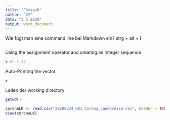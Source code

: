 ```yaml
---
title: "FStepsR"
author: "CV"
date: "3 5 2020"
output: word_document
---
```


Wie fügt man eine command line bei Markdown ein? 
strg + alt + I 

```r

```

Using the assignment operator and creating an integer sequence
```r
x <- 1:33
```

Auto-Printing the vector 
```r
x
```



Laden der working directory 

```r
getwd()
```



```r
coronaLK <- read.csv("20200324_RKI_Corona_Landkreise.csv", header = TRUE, nrows = 413)
View(coronaLK)
```


